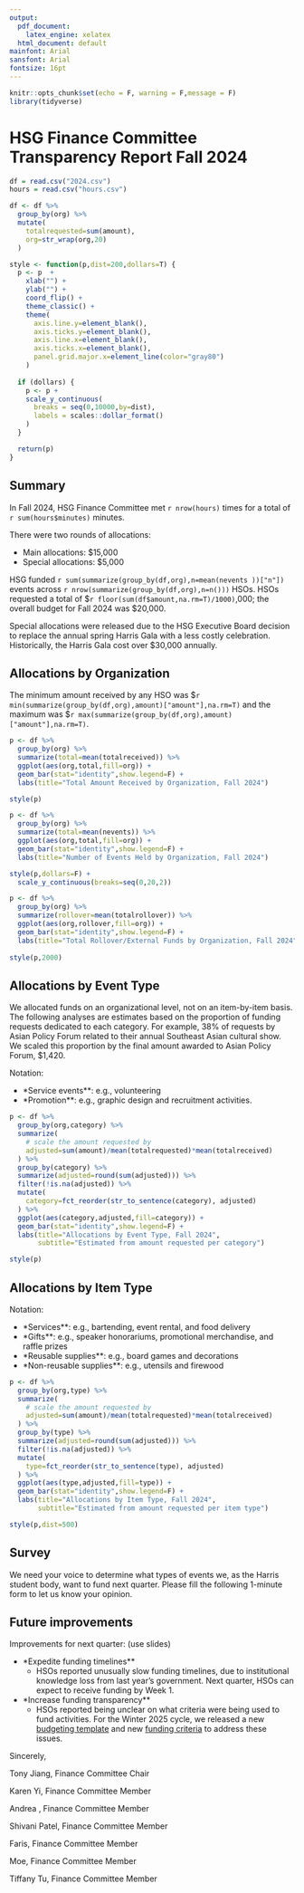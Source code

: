 ```yaml
---
output:
  pdf_document: 
    latex_engine: xelatex
  html_document: default
mainfont: Arial
sansfont: Arial
fontsize: 16pt
---
```


```r
knitr::opts_chunk$set(echo = F, warning = F,message = F)
library(tidyverse)
```

# HSG Finance Committee Transparency Report Fall 2024

```r
df = read.csv("2024.csv")
hours = read.csv("hours.csv")

df <- df %>%
  group_by(org) %>%
  mutate(
    totalrequested=sum(amount),
    org=str_wrap(org,20)
  )

style <- function(p,dist=200,dollars=T) {
  p <- p  +
    xlab("") +
    ylab("") +
    coord_flip() +
    theme_classic() +
    theme(
      axis.line.y=element_blank(),
      axis.ticks.y=element_blank(),
      axis.line.x=element_blank(),
      axis.ticks.x=element_blank(),
      panel.grid.major.x=element_line(color="gray80")
    )
  
  if (dollars) {
    p <- p +
    scale_y_continuous(
      breaks = seq(0,10000,by=dist),
      labels = scales::dollar_format()
    )
  }

  return(p)
}
```

## Summary

In Fall 2024, HSG Finance Committee met `r nrow(hours)` times for a total of `r sum(hours$minutes)` minutes.

There were two rounds of allocations:

* Main allocations: \$15,000
* Special allocations: \$5,000

HSG funded `r sum(summarize(group_by(df,org),n=mean(nevents
))["n"])` events across `r nrow(summarize(group_by(df,org),n=n()))` HSOs. HSOs requested a total of \$`r floor(sum(df$amount,na.rm=T)/1000)`,000; the overall budget for Fall 2024 was \$20,000.

Special allocations were released due to the HSG Executive Board decision to replace the annual spring Harris Gala with a less costly celebration. Historically, the Harris Gala cost over \$30,000 annually. 

## Allocations by Organization

The minimum amount received by any HSO was \$`r min(summarize(group_by(df,org),amount)["amount"],na.rm=T)` and the maximum was \$`r max(summarize(group_by(df,org),amount)["amount"],na.rm=T)`.

```r
p <- df %>%
  group_by(org) %>%
  summarize(total=mean(totalreceived)) %>%
  ggplot(aes(org,total,fill=org)) +
  geom_bar(stat="identity",show.legend=F) +
  labs(title="Total Amount Received by Organization, Fall 2024")

style(p)
```


```r
p <- df %>%
  group_by(org) %>%
  summarize(total=mean(nevents)) %>%
  ggplot(aes(org,total,fill=org)) +
  geom_bar(stat="identity",show.legend=F) +
  labs(title="Number of Events Held by Organization, Fall 2024")

style(p,dollars=F) +
  scale_y_continuous(breaks=seq(0,20,2))
```

```r
p <- df %>%
  group_by(org) %>%
  summarize(rollover=mean(totalrollover)) %>%
  ggplot(aes(org,rollover,fill=org)) +
  geom_bar(stat="identity",show.legend=F) +
  labs(title="Total Rollover/External Funds by Organization, Fall 2024")
  
style(p,2000)
```

## Allocations by Event Type

We allocated funds on an organizational level, not on an item-by-item basis. The following analyses are estimates based on the proportion of funding requests dedicated to each category. For example, 38\% of requests by Asian Policy Forum related to their annual Southeast Asian cultural show. We scaled this proportion by the final amount awarded to Asian Policy Forum, \$1,420.

Notation:

* *Service events**: e.g., volunteering
* *Promotion**: e.g., graphic design and recruitment activities.

```r
p <- df %>%
  group_by(org,category) %>%
  summarize(
    # scale the amount requested by 
    adjusted=sum(amount)/mean(totalrequested)*mean(totalreceived)
  ) %>%
  group_by(category) %>%
  summarize(adjusted=round(sum(adjusted))) %>%
  filter(!is.na(adjusted)) %>%
  mutate(
    category=fct_reorder(str_to_sentence(category), adjusted)
  ) %>%
  ggplot(aes(category,adjusted,fill=category)) +
  geom_bar(stat="identity",show.legend=F) +
  labs(title="Allocations by Event Type, Fall 2024",
       subtitle="Estimated from amount requested per category")

style(p)
```

## Allocations by Item Type

Notation:

* *Services**: e.g.,  bartending, event rental, and food delivery
* *Gifts**: e.g.,  speaker honorariums, promotional merchandise, and raffle prizes
* *Reusable supplies**: e.g., board games and decorations
* *Non-reusable supplies**: e.g., utensils and firewood

```r
p <- df %>%
  group_by(org,type) %>%
  summarize(
    # scale the amount requested by 
    adjusted=sum(amount)/mean(totalrequested)*mean(totalreceived)
  ) %>%
  group_by(type) %>%
  summarize(adjusted=round(sum(adjusted))) %>%
  filter(!is.na(adjusted)) %>%
  mutate(
    type=fct_reorder(str_to_sentence(type), adjusted)
  ) %>%
  ggplot(aes(type,adjusted,fill=type)) +
  geom_bar(stat="identity",show.legend=F) +
  labs(title="Allocations by Item Type, Fall 2024",
       subtitle="Estimated from amount requested per item type")

style(p,dist=500)
```

## Survey

We need your voice to determine what types of events we, as the Harris student body, want to fund next quarter. Please fill the following 1-minute form to let us know your opinion.

## Future improvements

Improvements for next quarter: (use slides)

* *Expedite funding timelines**
  * HSOs reported unusually slow funding timelines, due to institutional knowledge loss from last year's government. Next quarter, HSOs can expect to receive funding by Week 1.
* *Increase funding transparency**
  * HSOs reported being unclear on what criteria were being used to fund activities. For the Winter 2025 cycle, we released a new [budgeting template]() and new [funding criteria]() to address these issues.
  
Sincerely,

Tony Jiang, Finance Committee Chair

Karen Yi, Finance Committee Member

Andrea , Finance Committee Member

Shivani Patel, Finance Committee Member

Faris, Finance Committee Member

Moe, Finance Committee Member

Tiffany Tu, Finance Committee Member
